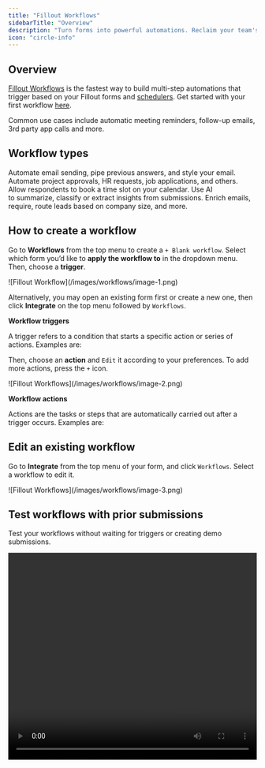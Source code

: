 ```yaml
---
title: "Fillout Workflows"
sidebarTitle: "Overview"
description: "Turn forms into powerful automations. Reclaim your team's time with Fillout's built-in form and scheduling workflows."
icon: "circle-info"
---
```


## Overview

[Fillout Workflows](https://www.fillout.com/workflows) is the fastest way to build multi-step automations that trigger based on your Fillout forms and [schedulers](/how-to-create-scheduling-form). Get started with your first workflow [here](https://build.fillout.com/home/workflows).

Common use cases include automatic meeting reminders, follow-up emails, 3rd party app calls and more.

## Workflow types

<CardGroup cols={2}>
  <Card title="Notifications" icon="envelope-open-text" iconType="regular" color="#FFC738" href="/custom-emails">
    Automate email sending, pipe previous answers, and style your email.
  </Card>
  <Card title="Approvals" icon="badge-check" iconType="regular" color="#FFC738" href="/approval-workflows">
    Automate project approvals, HR requests, job applications, and others.
  </Card>
  <Card title="Scheduling" icon="circle-calendar" iconType="regular" color="#FFC738" href="/scheduling-workflows">
    Allow respondents to book a time slot on your calendar.
  </Card>
  <Card title="AI" icon="robot" iconType="regular" color="#FFC738" href="/ai-workflows">
    Use AI to summarize, classify or extract insights from submissions.
  </Card>
  <Card title="Conversion Kit" icon="arrow-trend-up" iconType="regular" color="#FFC738" href="/conversion-kit-workflows">
    Enrich emails, require, route leads based on company size, and more.
  </Card>
</CardGroup>

## How to create a workflow

Go to **Workflows** from the top menu to create a `+ Blank workflow`. Select which form you’d like to **apply the workflow to** in the dropdown menu. Then, choose a **trigger**.

<Frame>
  ![Fillout Workflow](/images/workflows/image-1.png)
</Frame>

Alternatively, you may open an existing form first or create a new one, then click **Integrate** on the top menu followed by `Workflows`.

**Workflow triggers**

A trigger refers to a condition that starts a specific action or series of actions. Examples are:

<CardGroup cols={2}>
  <Card title="Form submitted" icon="square-check" iconType="regular" color="#FFC738" horizontal="true">
    
  </Card>
  <Card title="Form abandoned" icon="file-dashed-line" iconType="regular" color="#FFC738" horizontal>
    
  </Card>
  <Card title="Scheduling event canceled" icon="calendar-xmark" iconType="regular" color="#FFC738" horizontal>
    
  </Card>
  <Card title="Event rescheduled" icon="calendar-pen" iconType="regular" color="#FFC738" horizontal>
    
  </Card>
  <Card title="Before event starts" icon="calendar-circle-exclamation" iconType="regular" color="#FFC738" horizontal>
    
  </Card>
</CardGroup>

Then, choose an **action** and `Edit` it according to your preferences. To add more actions, press the `+` icon.

<Frame>
  ![Fillout Workflows](/images/workflows/image-2.png)
</Frame>

**Workflow actions**

Actions are the tasks or steps that are automatically carried out after a trigger occurs. Examples are:

<CardGroup cols={2}>
  <Card title="Run AI (Summarize, Classify, Generate, Extract)" icon="robot" iconType="regular" color="#FFC738" horizontal="true" href="/ai-workflows">
    
  </Card>
  <Card title="Send Slack/Teams/Discord messages" icon="slack" iconType="regular" color="#FFC738" horizontal="true">
    
  </Card>
  <Card title='Delay ("wait 4 hours")' icon="clock" iconType="regular" color="#FFC738" horizontal="true" href="/delay-workflows">
    
  </Card>
  <Card title="Send custom emails" icon="envelope-open-text" iconType="regular" color="#FFC738" horizontal="true" href="/custom-emails">
    
  </Card>
  <Card title="Filter and Branch" icon="filter" iconType="regular" color="#FFC738" horizontal="true" href="/filter-branch-workflows">
    
  </Card>
  <Card title="Send Webhooks" icon="webhook" iconType="regular" color="#FFC738" horizontal>
    
  </Card>
  <Card title="Connect to Zapier (coming soon)" icon="bolt" iconType="regular" color="#FFC738" horizontal="true">
    
  </Card>
</CardGroup>

## Edit an existing workflow

Go to **Integrate** from the top menu of your form, and click `Workflows`. Select a workflow to edit it.

<Frame>
  ![Fillout Workflows](/images/workflows/image-3.png)
</Frame>

## Test workflows with prior submissions

Test your workflows without waiting for triggers or creating demo submissions.

<Frame>
  <video playsinline controls preload="metadata" src="https://prod-files-secure.s3.us-west-2.amazonaws.com/2a7ed980-5add-4b51-82ab-889415f57134/440f1939-5f54-4b69-bc27-27769f0947bc/testworkflow.mp4" title="video" width="100%" height="420" />
</Frame>

## 1-click automations with templates

The fastest way to get started with workflows is from a [template](https://build.fillout.com/home/workflows). These are common use cases for Fillout Workflows.

<Frame>
  ![Fillout Workflow](/images/workflows/image-4.png)
</Frame>

## Monitor workflows in one place

Easily track email notifications and other workflows, with full visibility of what happened when. To view workflow runs, open your form and go to **Integrate** from the top menu. Click the `clock icon`.

<Frame>
![Screenshot 2025-06-02 at 6.29.01 PM.png](/images/Screenshot2025-06-02at6.29.01PM.png)
</Frame>

<Frame>
  ![Fillout Workflows](/images/workflows/image-5.png)
</Frame>

You can also [view a single form submission](/view-responses#3adbe1475f90474fb6b76d367700bb55) and click on the `Workflows` tab. The workflow run history shows when each step occurred and if there were any issues.

<Check>
  **Good to know:** You can have as much as 5 different workflows in one form.
</Check>

## Related articles

<CardGroup cols={3}>
  <Card title="AI Actions" icon="robot" iconType="regular" color="#FFC738" href="/ai-workflows">
    Use AI to summarize, classify or extract insights from your form submissions.
  </Card>
  <Card title="Custom email notifications" icon="envelope-open-text" iconType="regular" color="#FFC738" href="/custom-emails">
    Automate sending, pipe previous answers, and style your email.
  </Card>
  <Card title="Scheduling actions" icon="circle-calendar" iconType="regular" color="#FFC738" href="/scheduling-workflows">
    Send reminders to yourself and other meeting hosts via email or Slack.
  </Card>
</CardGroup>